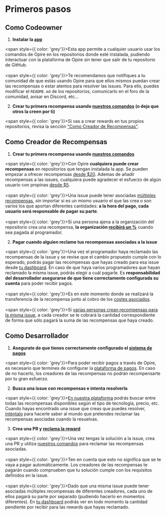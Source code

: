 # Primeros pasos

## Como Codeowner

1. **Instalar la [app](https://docs.opire.dev/es/overview/installations)**

<span style={{ color: 'grey'}}>Esta app permite a cualquier usuario usar los comandos de Opire en los repositorios donde esté instalada, pudiendo interactuar con la plataforma de Opire sin tener que salir de tu repositorio de GitHub.</span>
<br/><br/>
<span style={{ color: 'grey'}}>Te recomendamos que notifiques a tu comunidad de que estás usando Opire para que ellos mismos puedan crear las recompensas o estar atentos para resolver las issues. Para ello, puedes modificar el `README.md` de los repositorios, comunicarlo en el foro de la comunidad, avisar en Discord, etc...</span>

2. **Crear tu primera recompensa usando [nuestros comandos](https://docs.opire.dev/es/overview/commands) (o deja que otros la creen por ti)** 

<span style={{ color: 'grey'}}>Si vas a crear rewards en tus propios repositorios, revisa la sección ["Como Creador de Recompensas"](https://docs.opire.dev/es/overview/getting-started#como-creador-de-recompensas).</span>

## Como Creador de Recompensas

1. **Crear tu primera recompensa usando [nuestros comandos](https://docs.opire.dev/es/overview/commands)**

<span style={{ color: 'grey'}}>Con Opire **cualquiera puede crear recompensas** en repositorios que tengan instalada la app. Se pueden empezar a ofrecer recompensas [desde $20](https://docs.opire.dev/es/rewards/pricing). Ademas de añadir recompensas a las issues, cualquiera puede agradecer el esfuerzo de algún usuario con propinas [desde $5](https://docs.opire.dev/es/tips/pricing).</span>
<br/><br/>
<span style={{ color: 'grey'}}>Una issue puede tener asociadas [múltiples recompensas](https://docs.opire.dev/es/rewards/workflow#multiples-recompensas), sin importar si es un mismo usuario el que las crea o son varios los que aportan diferentes cantidades: **a la hora del pago, cada usuario será responsable de pagar su parte**.</span>
<br/><br/>
<span style={{ color: 'grey'}}>Si una persona ajena a la organización del repositorio crea una recompensa, **la organización [recibirá un %](https://docs.opire.dev/es/rewards/pricing#porcentaje-del-codeowner)** cuando sea pagada al programador.</span>

2. **Pagar cuando alguien reclame tus recompensas asociadas a la issue**

<span style={{ color: 'grey'}}>Una vez el programador haya reclamado las recompensas de la issue y se revise que el cambio propuesto cumple con lo esperado, podrás pagar las recompensas que hayas creado para esa issue desde [tu dashboard](https://app.opire.dev/dashboard/creator/rewards). En caso de que haya varios programadores que hayan reclamado la misma issue, podrás elegir a cuál pagarle. Es **responsabilidad del desarrollador asegurarse de que tiene correctamente configurada su cuenta** para poder recibir pagos.</span>
<br/><br/>
<span style={{ color: 'grey'}}>Es en este momento donde se realizará la transferencia de la recompensa junto al cobro de los [costes asociados](https://docs.opire.dev/es/rewards/pricing).</span>
<br/><br/>
<span style={{ color: 'grey'}}>Si [varias personas crean recompensas para la misma issue](https://docs.opire.dev/es/rewards/workflow#multiples-creadores), a cada creador se le cobrará la cantidad correspondiente de forma que sólo pagará la suma de las recompensas que haya creado.</span>

## Como Desarrollador

1. **Asegurate de que tienes correctamente configurado el [sistema de pagos](https://docs.opire.dev/es/payments)**

<span style={{ color: 'grey'}}>Para poder recibir pagos a través de Opire, es necesario que termines de configurar la [plataforma de pagos](https://docs.opire.dev/es/payments). En caso de no hacerlo, los creadores de las recompensas no podrán recompensarte por tu gran esfuerzo.</span>

2. **Busca una issue con recompensas e intenta resolverla**

<span style={{ color: 'grey'}}>[En nuestra plataforma](https://app.opire.dev) podrás buscar entre todas las recompensas disponibles según el tipo de tecnología, precio, etc. Cuando hayas encontrado una issue que creas que puedes resolver, [inténtalo](https://docs.opire.dev/es/overview/commands) para hacerle saber al mundo que pretendes reclamar las recompensas asociadas cuando la resuelvas.</span>

3. **Crea una PR y [reclama la reward](https://docs.opire.dev/es/overview/commands)**

<span style={{ color: 'grey'}}>Una vez tengas la solución a la issue, crea una PR y utiliza [nuestros comandos](https://docs.opire.dev/es/overview/commands) para reclamar las recompensas asociadas.</span>
<br/><br/>
<span style={{ color: 'grey'}}>Ten en cuenta que esto no significa que se te vaya a pagar automáticamente. Los creadores de las recompensas te pagarán cuando comprueben que tu solución cumple con los requisitos definidos en la issue.</span>
<br/><br/>
<span style={{ color: 'grey'}}>Dado que una misma issue puede tener asociadas múltiples recompensas de diferentes creadores, cada uno de ellos pagará su parte por separado (pudiendo hacerlo en momentos diferentes). En [tu dashboard](https://app.opire.dev/dashboard/programmer/rewards) podrás ver en todo momento la cantidad pendiente por recibir para las rewards que hayas reclamado.</span>
